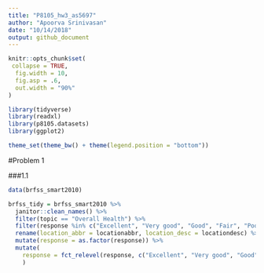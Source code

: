 ```yaml
---
title: "P8105_hw3_as5697"
author: "Apoorva Srinivasan"
date: "10/14/2018"
output: github_document
---
```


```r
knitr::opts_chunk$set(
 collapse = TRUE,
  fig.width = 10,
  fig.asp = .6,
  out.width = "90%"
)

library(tidyverse)
library(readxl)
library(p8105.datasets)
library(ggplot2)

theme_set(theme_bw() + theme(legend.position = "bottom"))
```


#Problem 1

###1.1

```r
data(brfss_smart2010)
```

```r
brfss_tidy = brfss_smart2010 %>% 
  janitor::clean_names() %>%
  filter(topic == "Overall Health") %>%
  filter(response %in% c("Excellent", "Very good", "Good", "Fair", "Poor")) %>% 
  rename(location_abbr = locationabbr, location_desc = locationdesc) %>%
  mutate(response = as.factor(response)) %>% 
  mutate(
    response = fct_relevel(response, c("Excellent", "Very good", "Good", "Fair", "Poor"))
    )
```
